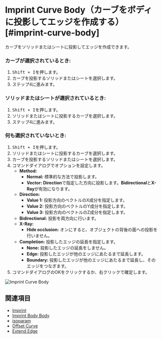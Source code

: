 
# Imprint Curve Body（カーブをボディに投影してエッジを作成する）[#imprint-curve-body]

<Reference shortcut="Shift + I" command="Imprint Curve Body" button="" />

カーブをソリッドまたはシートに投影してエッジを作成できます。

### カーブが選択されているとき:

1. <kbd>Shift + I</kbd>を押します。
2. カーブを投影するソリッドまたはシートを選択します。
3. ステップ4に進みます。

### ソリッドまたはシートが選択されているとき:

1. <kbd>Shift + I</kbd>を押します。
2. ソリッドまたはシートに投影するカーブを選択します。
3. ステップ4に進みます。

### 何も選択されていないとき:

1. <kbd>Shift + I</kbd>を押します。
2. ソリッドまたはシートに投影するカーブを選択します。
3. カーブを投影するソリッドまたはシートを選択します。
4. コマンドダイアログでオプションを設定します。
   - **Method:**
        - **Normal:** 標準的な方法で投影します。
        - **Vector:** **Direction**で指定した方向に投影します。**Bidirectional**と**X-Ray**が有効になります。
   - **Direction:**
        - **Value 1:** 投影方向のベクトルのX成分を指定します。
        - **Value 2:** 投影方向のベクトルのY成分を指定します。
        - **Value 3:** 投影方向のベクトルのZ成分を指定します。
   - **Bidirectional:** 投影を両方向に行います。
   - **X-Ray:** 
        - **Hide occlusion:** オンにすると、オブジェクトの背後の面への投影を行いません。
   - **Completion:** 投影したエッジの延長を指定します。
        - **None:** 投影したエッジの延長をしません。
        - **Edge:** 投影したエッジが他のエッジにあたるまで延長します。
        - **Boundary:** 投影したエッジが他のエッジにあたるまで延長し、そのエッジをつなぎます。
5. コマンドダイアログのOKをクリックするか、右クリックで確定します。

![Imprint Curve Body](/img/imprint-curve-body.gif)

## 関連項目
- [Imprint](./imprint)
- [Imprint Body Body](./imprint-body-body)
- [isoparam](./isoparam)
- [Offset Curve](./offset-curve)
- [Extend Edge](./extend-edge)